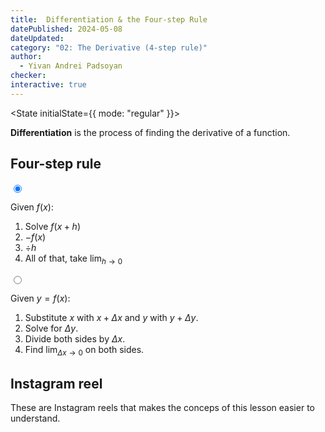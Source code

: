 ```yaml
---
title:  Differentiation & the Four-step Rule
datePublished: 2024-05-08
dateUpdated: 
category: "02: The Derivative (4-step rule)"
author: 
  - Yivan Andrei Padsoyan
checker: 
interactive: true
---
```

<State initialState={{ mode: "regular" }}>

**Differentiation** is the process of finding the derivative of a function.


## Four-step rule

<div role="tablist" className="tabs tabs-lifted ">
  <input type="radio" name="my_tabs_2" role="tab" className="tab [--tab-bg:oklch(var(--b2))]" aria-label="Easy-to-understand definition" checked />
  <div role="tabpanel" className="tab-content bg-base-200 border-base-300 rounded-box p-6">

Given $f(x)$:

1. Solve $f(x+h)$
2.  $- f(x)$
3.  $÷ h$
4. All of that, take $\lim_{h\to 0}$

  </div>

  <input type="radio" name="my_tabs_2" role="tab" className="tab [--tab-bg:oklch(var(--b2))]" aria-label="Formal definition" />
  <div role="tabpanel" className="tab-content bg-base-200 border-base-300 rounded-box p-6">
  
Given $y=f(x)$:
1. Substitute $x$ with $x+\Delta x$ and $y$ with $y+\Delta y$.
2. Solve for $\Delta y$.
3. Divide both sides by $\Delta x$.
4. Find $\lim_{\Delta x\to 0}$ on both sides.
  
  </div>
</div>


## Instagram reel

These are Instagram reels that makes the conceps of this lesson easier to understand.

<InstagramReel reelId="C_xub9cxkq1" />

</State>